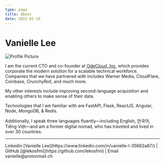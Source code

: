 ```yaml
---
type: page
title: About
date: 2022-01-10
---
```


# Vanielle Lee

![Profile Picture](https://res.cloudinary.com/https-platform-odecloud-com/image/upload/c_scale,r_15,w_202/v1624668634/production/avatars/ul72lt4diw9amcgxyhno.jpg)

I am the current CTO and co-founder at [OdeCloud, Inc](https://odecloud.com/), which provides corporate the modern solution for a scalable technical workforce.
Companies that we have partnered with includes Warner Media, CloudFlare, Coinbase, CrunchyRoll, and much more. 

My other interests include improving second-language acquisition and enabling others to make sense of their data.

Technologies that I am familiar with are FastAPI, Flask, ReactJS, Angular, Node, MongoDB, & Redis.

Additionally, I speak three languages fluently––including English, 한국어, Tiếng Việt––and am a former digital nomad, who has traveled and lived in over 30 countries.

---

<div>
  Linkedin [Vanielle Lee](https://www.linkedin.com/in/vanielle-l-35662a87/) | GitHub [@lekosfmi](https://github.com/lekosfmi) | Email vanielle@protonmail.ch
</div>
